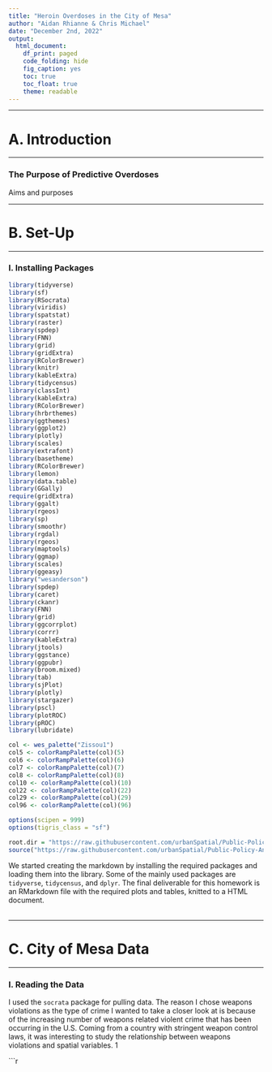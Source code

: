 ```yaml
---
title: "Heroin Overdoses in the City of Mesa"
author: "Aidan Rhianne & Chris Michael"
date: "December 2nd, 2022"
output: 
  html_document:
    df_print: paged
    code_folding: hide
    fig_caption: yes
    toc: true
    toc_float: true
    theme: readable
---
```


------------------------------------------------------------------------

# A. Introduction 

------------------------------------------------------------------------

### The Purpose of Predictive Overdoses

Aims and purposes

------------------------------------------------------------------------

# B. Set-Up

------------------------------------------------------------------------

### I. Installing Packages 

```r
library(tidyverse)
library(sf)
library(RSocrata)
library(viridis)
library(spatstat)
library(raster)
library(spdep)
library(FNN)
library(grid)
library(gridExtra)
library(RColorBrewer)
library(knitr)
library(kableExtra)
library(tidycensus)
library(classInt)   
library(kableExtra)
library(RColorBrewer)
library(hrbrthemes)
library(ggthemes)
library(ggplot2)
library(plotly)
library(scales)
library(extrafont)
library(basetheme)
library(RColorBrewer)
library(lemon)
library(data.table)
library(GGally)
require(gridExtra)
library(ggalt)
library(rgeos)
library(sp)
library(smoothr)
library(rgdal)
library(rgeos)
library(maptools)
library(ggmap)
library(scales) 
library(ggeasy)
library("wesanderson")
library(spdep)
library(caret)
library(ckanr)
library(FNN)
library(grid)
library(ggcorrplot) 
library(corrr)      
library(kableExtra)
library(jtools)     
library(ggstance) 
library(ggpubr)    
library(broom.mixed) 
library(tab)
library(sjPlot)
library(plotly)
library(stargazer)
library(pscl)
library(plotROC)
library(pROC)
library(lubridate)

col <- wes_palette("Zissou1")
col5 <- colorRampPalette(col)(5)
col6 <- colorRampPalette(col)(6)
col7 <- colorRampPalette(col)(7)
col8 <- colorRampPalette(col)(8)
col10 <- colorRampPalette(col)(10)
col22 <- colorRampPalette(col)(22)
col29 <- colorRampPalette(col)(29)
col96 <- colorRampPalette(col)(96)

options(scipen = 999)
options(tigris_class = "sf")

root.dir = "https://raw.githubusercontent.com/urbanSpatial/Public-Policy-Analytics-Landing/master/DATA/"
source("https://raw.githubusercontent.com/urbanSpatial/Public-Policy-Analytics-Landing/master/functions.r")

```

We started creating the markdown by installing the required packages and loading them into the library. Some of the mainly used packages are `tidyverse`, `tidycensus`, and `dplyr`. The final deliverable for this homework is an RMarkdown file with the required plots and tables, knitted to a HTML document. <br/><br/>

------------------------------------------------------------------------

# C. City of Mesa Data

------------------------------------------------------------------------

### I. Reading the Data 

I used the `socrata` package for pulling data. The reason I chose weapons violations as the type of crime I wanted to take a closer look at is because of the increasing number of weapons related violent crime that has been occurring in the U.S. Coming from a country with stringent weapon control laws, it was interesting to study the relationship between weapons violations and spatial variables. 1

```r